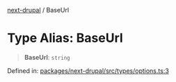 [next-drupal](../globals.mdx) / BaseUrl

# Type Alias: BaseUrl

> **BaseUrl**: `string`

Defined in: [packages/next-drupal/src/types/options.ts:3](https://github.com/chapter-three/next-drupal/blob/b814feb907442ea504825c35810c973aeb865442/packages/next-drupal/src/types/options.ts#L3)
